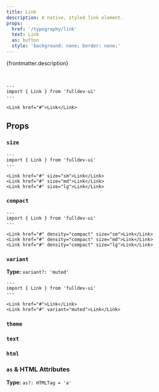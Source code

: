 ```yaml
---
title: Link
description: A native, styled link element.
props:
  href: '/typography/link'
  text: Link
  as: button
  style: 'background: none; border: none;'
---
```



{frontmatter.description}

<br />

```astro live
---
import { Link } from 'fulldev-ui'
---

<Link href="#">Link</Link>
```

## Props

### `size`

<SizeProp />

```astro live
---
import { Link } from 'fulldev-ui'
---

<Link href="#" size="sm">Link</Link>
<Link href="#" size="md">Link</Link>
<Link href="#" size="lg">Link</Link>
```

### `compact`

<CompactProp />

```astro live
---
import { Link } from 'fulldev-ui'
---

<Link href="#" density="compact" size="sm">Link</Link>
<Link href="#" density="compact" size="md">Link</Link>
<Link href="#" density="compact" size="lg">Link</Link>
```

### `variant`

**Type:** `variant?: 'muted'`

<VariantProp />

```astro live
---
import { Link } from 'fulldev-ui'
---

<Link href="#">Link</Link>
<Link href="#" variant="muted">Link</Link>
```

### `theme`

<ThemeProp />

### `text`

<TextProp />

### `html`

<HtmlProp />

### `as` & HTML Attributes

**Type:** `as?: HTMLTag = 'a'`

<AsProp />
